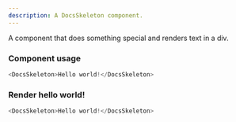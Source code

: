 ```yaml
---
description: A DocsSkeleton component.
---
```



A component that does something special and renders text in a div.

### Component usage
```js
<DocsSkeleton>Hello world!</DocsSkeleton>
```

### Render hello world!

```js live
<DocsSkeleton>Hello world!</DocsSkeleton>
```
